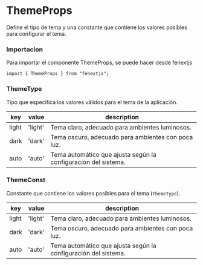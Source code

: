# ThemeProps

Define el tipo de tema y una constante que contiene los valores posibles para configurar el tema.

### Importacion

Para importar el componente ThemeProps, se puede hacer desde fenextjs

```tsx copy
import { ThemeProps } from "fenextjs";
```

### ThemeType

Tipo que especifica los valores válidos para el tema de la aplicación.

| key   | value   | description                                                    |
| ----- | ------- | -------------------------------------------------------------- |
| light | 'light' | Tema claro, adecuado para ambientes luminosos.                 |
| dark  | 'dark'  | Tema oscuro, adecuado para ambientes con poca luz.             |
| auto  | 'auto'  | Tema automático que ajusta según la configuración del sistema. |

### ThemeConst

Constante que contiene los valores posibles para el tema (`ThemeType`).

| key   | value   | description                                                    |
| ----- | ------- | -------------------------------------------------------------- |
| light | 'light' | Tema claro, adecuado para ambientes luminosos.                 |
| dark  | 'dark'  | Tema oscuro, adecuado para ambientes con poca luz.             |
| auto  | 'auto'  | Tema automático que ajusta según la configuración del sistema. |
